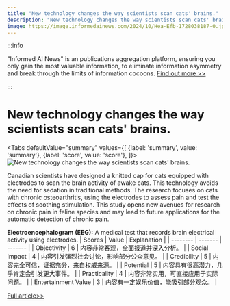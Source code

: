 ```yaml
---
title: "New technology changes the way scientists scan cats' brains."
description: "New technology changes the way scientists scan cats' brains."
image: https://image.informedainews.com/2024/10/Hea-Efb-1728038187-0.jpg
---
```



:::info

"Informed AI News" is an publications aggregation platform, ensuring you only gain the most valuable information, to eliminate information asymmetry and break through the limits of information cocoons.  [Find out more >>](/)

:::

# New technology changes the way scientists scan cats' brains.


<Tabs
	defaultValue="summary"
	values={[
	{label: 'summary', value: 'summary'},
	{label: 'score', value: 'score'},
]}>
<TabItem value="summary">
<img
  src="https://image.informedainews.com/2024/10/Hea-Efb-1728038187-0.jpg"
  alt="New technology changes the way scientists scan cats' brains."
/>



Canadian scientists have designed a knitted cap for cats equipped with electrodes to scan the brain activity of awake cats. This technology avoids the need for sedation in traditional methods. The research focuses on cats with chronic osteoarthritis, using the electrodes to assess pain and test the effects of soothing stimulation. This study opens new avenues for research on chronic pain in feline species and may lead to future applications for the automatic detection of chronic pain.

**Electroencephalogram (EEG):** A medical test that records brain electrical activity using electrodes.
</TabItem>
<TabItem value="score">
	| Scores     | Value   | Explanation |
	| -------- | ------- | ------- |
	| Objectivity  | 6    | 内容非常客观，全面报道并深入分析。    |
	| Social Impact | 4     | 内容引发强烈社会讨论，影响部分公众意见。    |
	| Credibility    | 5    | 内容完全可信，证据充分，来自权威来源。    |
	| Potential    | 5    | 内容具有很高潜力，几乎肯定会引发更大事件。    |
	| Practicality    | 4    | 内容非常实用，可直接应用于实际问题。    |
	| Entertainment Value    | 3    | 内容有一定娱乐价值，能吸引部分观众。    |
</TabItem>
</Tabs>

[Full article>>](https://www.cnbeta.com.tw/articles/science/1447899.htm)
